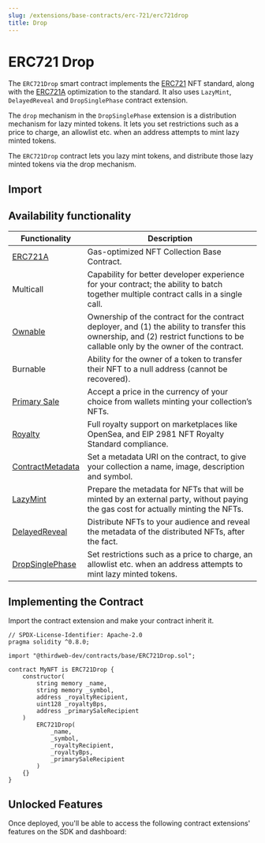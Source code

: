 ```yaml
---
slug: /extensions/base-contracts/erc-721/erc721drop
title: Drop
---
```



# ERC721 Drop

The `ERC721Drop` smart contract implements the [ERC721](https://eips.ethereum.org/EIPS/eip-721) NFT standard, along with the [ERC721A](https://www.erc721a.org/) optimization to the standard. It also uses `LazyMint`, `DelayedReveal` and `DropSinglePhase` contract extension.

The `drop` mechanism in the `DropSinglePhase` extension is a distribution mechanism for lazy minted tokens. It lets you set restrictions such as a price to charge, an allowlist etc. when an address attempts to mint lazy minted tokens.

The `ERC721Drop` contract lets you lazy mint tokens, and distribute those lazy minted tokens via the drop mechanism.

<ViewContractCodeButton
  link="https://github.com/thirdweb-dev/contracts/blob/main/contracts/base/ERC721Drop.sol"
  name="ERC721Drop"
/>

## Import

<ImportSnippet type="base" category="ERC721" name="ERC721Drop" />

## Availability functionality

| Functionality                                                                    | Description                                                                                                                                                                       |
| -------------------------------------------------------------------------------- | --------------------------------------------------------------------------------------------------------------------------------------------------------------------------------- |
| [ERC721A](https://github.com/chiru-labs/ERC721A/blob/main/contracts/ERC721A.sol) | Gas-optimized NFT Collection Base Contract.                                                                                                                                       |
| Multicall                                                                        | Capability for better developer experience for your contract; the ability to batch together multiple contract calls in a single call.                                             |
| [Ownable](/extensions/features/ownable)                                          | Ownership of the contract for the contract deployer, and (1) the ability to transfer this ownership, and (2) restrict functions to be callable only by the owner of the contract. |
| Burnable                                                                         | Ability for the owner of a token to transfer their NFT to a null address (cannot be recovered).                                                                                   |
| [Primary Sale](/extensions/features/primarysale)                                 | Accept a price in the currency of your choice from wallets minting your collection’s NFTs.                                                                                        |
| [Royalty](/extensions/features/royalty)                                          | Full royalty support on marketplaces like OpenSea, and EIP 2981 NFT Royalty Standard compliance.                                                                                  |
| [ContractMetadata](/extensions/features/contractmetadata)                        | Set a metadata URI on the contract, to give your collection a name, image, description and symbol.                                                                                |
| [LazyMint](/extensions/features/lazymint)                                        | Prepare the metadata for NFTs that will be minted by an external party, without paying the gas cost for actually minting the NFTs.                                                |
| [DelayedReveal](/extensions/features/delayedreveal)                              | Distribute NFTs to your audience and reveal the metadata of the distributed NFTs, after the fact.                                                                                 |
| [DropSinglePhase](/extensions/features/drop)                                     | Set restrictions such as a price to charge, an allowlist etc. when an address attempts to mint lazy minted tokens.                                                                |

## Implementing the Contract

Import the contract extension and make your contract inherit it.

```solidity
// SPDX-License-Identifier: Apache-2.0
pragma solidity ^0.8.0;

import "@thirdweb-dev/contracts/base/ERC721Drop.sol";

contract MyNFT is ERC721Drop {
    constructor(
        string memory _name,
        string memory _symbol,
        address _royaltyRecipient,
        uint128 _royaltyBps,
        address _primarySaleRecipient
    )
        ERC721Drop(
            _name,
            _symbol,
            _royaltyRecipient,
            _royaltyBps,
            _primarySaleRecipient
        )
    {}
}
```

## Unlocked Features

Once deployed, you'll be able to access the following contract extensions' features on the SDK and dashboard:

<div className="row" style={{ marginBottom: 24, flexWrap: 'wrap' }}>
<div className="col col--4" style={{marginTop:16}} >
  <QuickstartCard
    name="Contract Metadata"
    link="/extensions/features/contractmetadata#unlocked-features"
    image="/assets/icons/general.png"
  />
</div>

<div className="col col--4" style={{ marginTop: 16 }}>
  <QuickstartCard
    name="Royalties"
    link="/extensions/features/royalty#unlocked-features"
    image="/assets/icons/general.png"
  />
</div>
<div className="col col--4" style={{ marginTop: 16 }}>
  <QuickstartCard
    name="Ownable"
    link="/extensions/features/ownable#unlocked-features"
    image="/assets/icons/general.png"
  />
</div>
<div className="col col--4" style={{ marginTop: 16 }}>
  <QuickstartCard
    name="Burnable"
    link="/pre-built-contracts/nft-collection#burning-nfts"
    image="/assets/icons/nft.png"
  />
</div>
<div className="col col--4" style={{ marginTop: 16 }}>
  <QuickstartCard
    name="LazyMint"
    link="/extensions/features/lazymint#unlocked-features"
    image="/assets/icons/general.png"
  />
</div>
<div className="col col--4" style={{ marginTop: 16 }}>
  <QuickstartCard
    name="Delayed Reveal"
    link="/extensions/features/delayedreveal#unlocked-features"
    image="/assets/icons/nft.png"
  />
</div>

<div className="col col--4" style={{ marginTop: 16 }}>
  <QuickstartCard
    name="Drop"
    link="/extensions/features/drop#unlocked-features"
    image="/assets/icons/general.png"
  />
</div>

</div>
